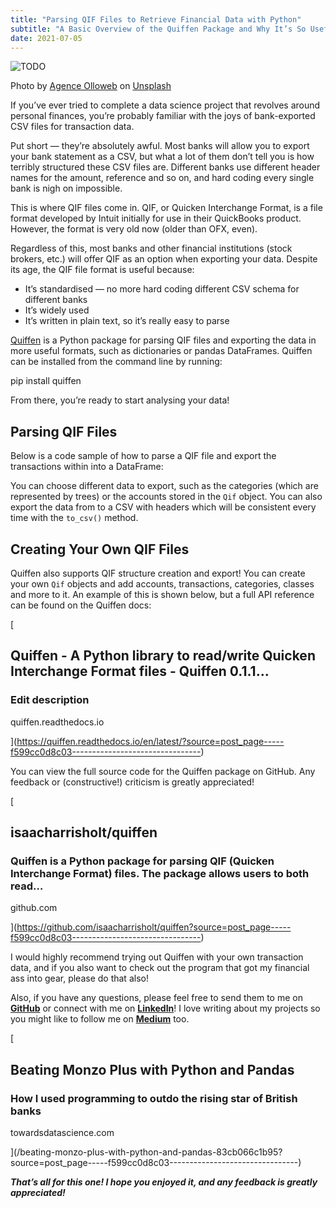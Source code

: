 ```yaml
---
title: "Parsing QIF Files to Retrieve Financial Data with Python"
subtitle: "A Basic Overview of the Quiffen Package and Why It’s So Useful"
date: 2021-07-05
---
```


<Image src={image0} alt="TODO" />

Photo by [Agence Olloweb](https://unsplash.com/@olloweb?utm_source=medium&utm_medium=referral) on [Unsplash](https://unsplash.com/?utm_source=medium&utm_medium=referral)

If you’ve ever tried to complete a data science project that revolves around personal finances, you’re probably familiar with the joys of bank-exported CSV files for transaction data.

Put short — they’re absolutely awful. Most banks will allow you to export your bank statement as a CSV, but what a lot of them don’t tell you is how terribly structured these CSV files are. Different banks use different header names for the amount, reference and so on, and hard coding every single bank is nigh on impossible.

This is where QIF files come in. QIF, or Quicken Interchange Format, is a file format developed by Intuit initially for use in their QuickBooks product. However, the format is very old now (older than OFX, even).

Regardless of this, most banks and other financial institutions (stock brokers, etc.) will offer QIF as an option when exporting your data. Despite its age, the QIF file format is useful because:

*   It’s standardised — no more hard coding different CSV schema for different banks
*   It’s widely used
*   It’s written in plain text, so it’s really easy to parse

[Quiffen](https://pypi.org/project/quiffen/) is a Python package for parsing QIF files and exporting the data in more useful formats, such as dictionaries or pandas DataFrames. Quiffen can be installed from the command line by running:

pip install quiffen

From there, you’re ready to start analysing your data!

## Parsing QIF Files

Below is a code sample of how to parse a QIF file and export the transactions within into a DataFrame:

You can choose different data to export, such as the categories (which are represented by trees) or the accounts stored in the `Qif` object. You can also export the data from to a CSV with headers which will be consistent every time with the `to_csv()` method.

## Creating Your Own QIF Files

Quiffen also supports QIF structure creation and export! You can create your own `Qif` objects and add accounts, transactions, categories, classes and more to it. An example of this is shown below, but a full API reference can be found on the Quiffen docs:

[

## Quiffen - A Python library to read/write Quicken Interchange Format files - Quiffen 0.1.1…

### Edit description

quiffen.readthedocs.io







](https://quiffen.readthedocs.io/en/latest/?source=post_page-----f599cc0d8c03--------------------------------)

You can view the full source code for the Quiffen package on GitHub. Any feedback or (constructive!) criticism is greatly appreciated!

[

## isaacharrisholt/quiffen

### Quiffen is a Python package for parsing QIF (Quicken Interchange Format) files. The package allows users to both read…

github.com



](https://github.com/isaacharrisholt/quiffen?source=post_page-----f599cc0d8c03--------------------------------)

I would highly recommend trying out Quiffen with your own transaction data, and if you also want to check out the program that got my financial ass into gear, please do that also!

Also, if you have any questions, please feel free to send them to me on [**GitHub**](https://github.com/isaacharrisholt/) or connect with me on [**LinkedIn**](https://www.linkedin.com/in/isaac-harris-holt/)! I love writing about my projects so you might like to follow me on [**Medium**](https://isaacharrisholt.medium.com/) too.

[

## Beating Monzo Plus with Python and Pandas

### How I used programming to outdo the rising star of British banks

towardsdatascience.com



](/beating-monzo-plus-with-python-and-pandas-83cb066c1b95?source=post_page-----f599cc0d8c03--------------------------------)

**_That’s all for this one! I hope you enjoyed it, and any feedback is greatly appreciated!_**
